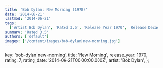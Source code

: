 ```yaml
---
title: 'Bob Dylan: New Morning (1970)'
date: '2014-06-21'
lastmod: '2014-06-21'
tags:
  ['Artist Bob Dylan', 'Rated 3.5', 'Release Year 1970', 'Release Decade 1970']
summary: 'Rated 3.5'
authors: ['default']
images: ['/content/images/bob-dylan|new-morning.jpg']
---
```


  key: 'bob-dylan|new-morning',
  title: 'New Morning',
  release_year: 1970,
  rating: 7,
  rating_date: '2014-06-21T00:00:00.000Z',
  artist: 'Bob Dylan',
};

<MusicRating data={data} />
